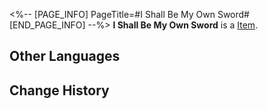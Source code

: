 <%-- [PAGE_INFO]
PageTitle=#I Shall Be My Own Sword#
[END_PAGE_INFO] --%>
{{Item Infobox
|id          = 23014
|image       = Item I Shall Be My Own Sword.png
|type        = 
|invCategory = Light Cone
|rarity      = 5
|effect      = Light Cone for the Path of {{Color|h|Destruction}}. The Light Cone ability is only effective for characters of this Path.
|description = The blade shattered, plunging into the bone-chilling cold.<br />All earthly instruments are mere futilities, their worth discernible with a single glance.<br />''"What use do I have of swords?"''<br />She holds no attachment, nor does her gaze accommodate anything within.
}}
{{Description|''"From now on, I shall be my own sword."''<br />To transcend perceived precipices and achieve unprecedented breakthroughs,<br />one must regard themselves as "kindling" to fuel their own fire.}}
'''I Shall Be My Own Sword''' is a [[Item]].

==Other Languages==
{{Other Languages
|en   = I Shall Be My Own Sword
|zhs  = 此身为剑
|zht  = 此身為劍
|ja   = この{{Rubi|身|み}}は{{Rubi|剣|けん}}なり
|ko   = 이 몸이 검이니
|es   = Yo seré mi propia espada
|fr   = Ma propre épée, je serai
|ru   = Отныне я сама буду мечом
|th   = I Shall Be My Own Sword
|vi   = Thân Này Là Kiếm
|de   = Eins mit dem Schwert
|id   = I Shall Be My Own Sword
|pt   = Eu Serei Minha Própria Espada
}}

==Change History==
{{Change History|1.4}}
